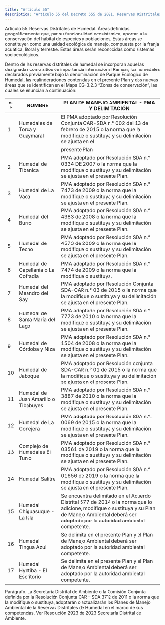 ```yaml
---
title: "Artículo 55"
description: "Artículo 55 del Decreto 555 de 2021. Reservas Distritales de Humedal."
---
```


Artículo 55. Reservas Distritales de Humedal. Áreas definidas geográficamente que, por su funcionalidad ecosistémica, aportan a la conservación del hábitat de especies y poblaciones. Estas áreas se constituyen como una unidad ecológica de manejo, compuesta por la franja acuática, litoral y terrestre. Estas áreas serán reconocidas como sistemas socioecológicos.
 
Dentro de las reservas distritales de humedal se incorporan aquellas designadas como sitios de importancia internacional Ramsar, los humedales declarados previamente bajo la denominación de Parque Ecológico de Humedal, las realinderaciones contenidas en el presente Plan y dos nuevas áreas que se identifican en el Mapa CG-3.2.3 “Zonas de conservación”, las cuales se enuncian a continuación:
 

| n.° | NOMBRE | PLAN DE MANEJO AMBIENTAL - PMA Y DELIMITACIÓN |
| --- | --- | --- |
| 1 | Humedales de Torca y Guaymaral | El PMA adoptado por Resolución Conjunta CAR-SDA n.° 002 del 13 de febrero de 2015 o la norma que la modifique o sustituya y su delimitación se ajusta en el |
|  |  | presente Plan |
| 2 | Humedal de Tibanica | PMA adoptado por Resolución SDA n.° 0334 DE 2007 o la norma que la modifique o sustituya y su delimitación se ajusta en el presente Plan. |
| 3 | Humedal de La Vaca | PMA adoptado por Resolución SDA n.° 7473 de 2009 o la norma que la modifique o sustituya y su delimitación se ajusta en el presente Plan. |
| 4 | Humedal del Burro | PMA adoptado por Resolución SDA n.° 4383 de 2008 o la norma que la modifique o sustituya y su delimitación se ajusta en el presente Plan. |
| 5 | Humedal de Techo | PMA adoptado por Resolución SDA n.° 4573 de 2009 o la norma que la modifique o sustituya y su delimitación se ajusta en el presente Plan. |
| 6 | Humedal 	de 	Capellanía 	o 	La <br> Cofradía | PMA adoptado por Resolución SDA n.° 7474 de 2009 o la norma que la modifique o sustituya. |
| 7 | Humedal del Meandro del Say | PMA adoptado por Resolución Conjunta SDA-CAR n.° 03 de 2015 o la norma que la modifique o sustituya y su delimitación se ajusta en el presente Plan. |
| 8 | Humedal de Santa María del Lago | PMA adoptado por Resolución SDA n.° 7773 de 2010 o la norma que la modifique o sustituya y su delimitación se ajusta en el presente Plan. |
| 9 | Humedal de Córdoba y Niza | PMA adoptado por Resolución SDA n.° 1504 de 2008 o la norma que la modifique o sustituya y su delimitación se ajusta en el presente Plan. |
| 10 | Humedal de Jaboque | PMA adoptado por Resolución conjunta SDA-CAR n.° 01 de 2015 o la norma que la modifique o sustituya y su delimitación se ajusta en el presente Plan. |
| 11 | Humedal 	de 	Juan 	Amarillo 	o <br> Tibabuyes | PMA adoptado por Resolución SDA n.° 3887 de 2010 o la norma que la modifique o sustituya y su delimitación se ajusta en el presente Plan. |
| 12 | Humedal de La Conejera | PMA adoptado por Resolución SDA n.°. 0069 de 2015 o la norma que la modifique o sustituya y su delimitación se ajusta en el presente Plan. |
| 13 | Complejo de Humedales El Tunjo | PMA adoptado por Resolución SDA n.° 03561 de 2019 o la norma que la modifique o sustituya y su delimitación se ajusta en el presente Plan. |
| 14 | Humedal Salitre | PMA adoptado por Resolución SDA n.° 01656 de 2019 o la norma que la modifique o sustituya y su delimitación se ajusta en el presente Plan. |
| 15 | Humedal Chiguasuque - La Isla | Se encuentra delimitado en el Acuerdo Distrital 577 de 2014 o la norma que lo adicione, modifique o sustituya y su Plan de Manejo Ambiental deberá ser adoptado por la autoridad ambiental competente. |
| 16 | Humedal Tingua Azul | Se delimita en el presente Plan y el Plan de Manejo Ambiental deberá ser adoptado por la autoridad ambiental competente. |
| 17 | Humedal Hyntiba - El Escritorio | Se delimita en el presente Plan y el Plan de Manejo Ambiental deberá ser adoptado por la autoridad ambiental competente. |


 
Parágrafo. La Secretaría Distrital de Ambiente o la Comisión Conjunta definida por la Resolución Conjunta CAR – SDA 3712 de 2011 o la norma que la modifique o sustituya, adoptarán o actualizarán los Planes de Manejo Ambiental de la Reservas Distritales de Humedal en el marco de sus competencias.
Ver Resolución 2923 de 2023 Secretaría Distrital de Ambiente.